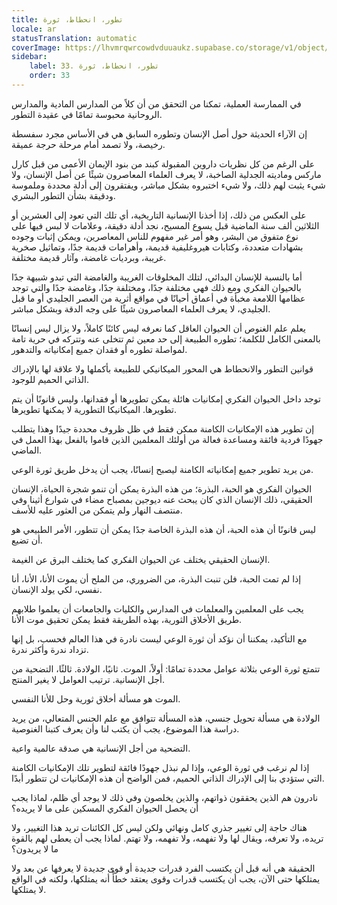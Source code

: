 ```yaml
---
title: تطور، انحطاط، ثورة
locale: ar
statusTranslation: automatic
coverImage: https://lhvmrqwrcowdvduuaukz.supabase.co/storage/v1/object/public/strapi-uploads/small_cover-educacion-fundamental.webp-2d51a7828a2b1309555be27f7e2a61a0.webp
sidebar:
    label: 33. تطور، انحطاط، ثورة
    order: 33
---
```

في الممارسة العملية، تمكنا من التحقق من أن كلاً من المدارس المادية والمدارس الروحانية محبوسة تمامًا في عقيدة التطور.

إن الآراء الحديثة حول أصل الإنسان وتطوره السابق هي في الأساس مجرد سفسطة رخيصة، ولا تصمد أمام مرحلة حرجة عميقة.

على الرغم من كل نظريات داروين المقبولة كبند من بنود الإيمان الأعمى من قبل كارل ماركس وماديته الجدلية الصاخبة، لا يعرف العلماء المعاصرون شيئًا عن أصل الإنسان، ولا شيء يثبت لهم ذلك، ولا شيء اختبروه بشكل مباشر، ويفتقرون إلى أدلة محددة وملموسة ودقيقة بشأن التطور البشري.

على العكس من ذلك، إذا أخذنا الإنسانية التاريخية، أي تلك التي تعود إلى العشرين أو الثلاثين ألف سنة الماضية قبل يسوع المسيح، نجد أدلة دقيقة، وعلامات لا لبس فيها على نوع متفوق من البشر، وهو أمر غير مفهوم للناس المعاصرين، ويمكن إثبات وجوده بشهادات متعددة، وكتابات هيروغليفية قديمة، وأهرامات قديمة جدًا، وتماثيل صخرية غريبة، وبرديات غامضة، وآثار قديمة مختلفة.

أما بالنسبة للإنسان البدائي، لتلك المخلوقات الغريبة والغامضة التي تبدو شبيهة جدًا بالحيوان الفكري ومع ذلك فهي مختلفة جدًا، ومختلفة جدًا، وغامضة جدًا والتي توجد عظامها اللامعة مخبأة في أعماق أحيانًا في مواقع أثرية من العصر الجليدي أو ما قبل الجليدي، لا يعرف العلماء المعاصرون شيئًا على وجه الدقة وبشكل مباشر.

يعلم علم الغنوص أن الحيوان العاقل كما نعرفه ليس كائنًا كاملاً، ولا يزال ليس إنسانًا بالمعنى الكامل للكلمة؛ تطوره الطبيعة إلى حد معين ثم تتخلى عنه وتتركه في حرية تامة لمواصلة تطوره أو فقدان جميع إمكانياته والتدهور.

قوانين التطور والانحطاط هي المحور الميكانيكي للطبيعة بأكملها ولا علاقة لها بالإدراك الذاتي الحميم للوجود.

توجد داخل الحيوان الفكري إمكانيات هائلة يمكن تطويرها أو فقدانها، وليس قانونًا أن يتم تطويرها. الميكانيكا التطورية لا يمكنها تطويرها.

إن تطوير هذه الإمكانيات الكامنة ممكن فقط في ظل ظروف محددة جيدًا وهذا يتطلب جهودًا فردية فائقة ومساعدة فعالة من أولئك المعلمين الذين قاموا بالفعل بهذا العمل في الماضي.

من يريد تطوير جميع إمكانياته الكامنة ليصبح إنسانًا، يجب أن يدخل طريق ثورة الوعي.

الحيوان الفكري هو الحبة، البذرة؛ من هذه البذرة يمكن أن تنمو شجرة الحياة، الإنسان الحقيقي، ذلك الإنسان الذي كان يبحث عنه ديوجين بمصباح مضاء في شوارع أثينا وفي منتصف النهار ولم يتمكن من العثور عليه للأسف.

ليس قانونًا أن هذه الحبة، أن هذه البذرة الخاصة جدًا يمكن أن تتطور، الأمر الطبيعي هو أن تضيع.

الإنسان الحقيقي يختلف عن الحيوان الفكري كما يختلف البرق عن الغيمة.

إذا لم تمت الحبة، فلن تنبت البذرة، من الضروري، من الملح أن يموت الأنا، الأنا، أنا نفسي، لكي يولد الإنسان.

يجب على المعلمين والمعلمات في المدارس والكليات والجامعات أن يعلموا طلابهم طريق الأخلاق الثورية، بهذه الطريقة فقط يمكن تحقيق موت الأنا.

مع التأكيد، يمكننا أن نؤكد أن ثورة الوعي ليست نادرة في هذا العالم فحسب، بل إنها تزداد ندرة وأكثر ندرة.

تتمتع ثورة الوعي بثلاثة عوامل محددة تمامًا: أولاً، الموت. ثانيًا، الولادة. ثالثًا، التضحية من أجل الإنسانية. ترتيب العوامل لا يغير المنتج.

الموت هو مسألة أخلاق ثورية وحل للأنا النفسي.

الولادة هي مسألة تحويل جنسي، هذه المسألة تتوافق مع علم الجنس المتعالي، من يريد دراسة هذا الموضوع، يجب أن يكتب لنا وأن يعرف كتبنا الغنوصية.

التضحية من أجل الإنسانية هي صدقة عالمية واعية.

إذا لم نرغب في ثورة الوعي، وإذا لم نبذل جهودًا فائقة لتطوير تلك الإمكانيات الكامنة التي ستؤدي بنا إلى الإدراك الذاتي الحميم، فمن الواضح أن هذه الإمكانيات لن تتطور أبدًا.

نادرون هم الذين يحققون ذواتهم، والذين يخلصون وفي ذلك لا يوجد أي ظلم، لماذا يجب أن يحصل الحيوان الفكري المسكين على ما لا يريده؟

هناك حاجة إلى تغيير جذري كامل ونهائي ولكن ليس كل الكائنات تريد هذا التغيير، ولا تريده، ولا تعرفه، ويقال لها ولا تفهمه، ولا تفهمه، ولا تهتم. لماذا يجب أن يعطى لهم بالقوة ما لا يريدون؟

الحقيقة هي أنه قبل أن يكتسب الفرد قدرات جديدة أو قوى جديدة لا يعرفها عن بعد ولا يمتلكها حتى الآن، يجب أن يكتسب قدرات وقوى يعتقد خطأً أنه يمتلكها، ولكنه في الواقع لا يمتلكها.


